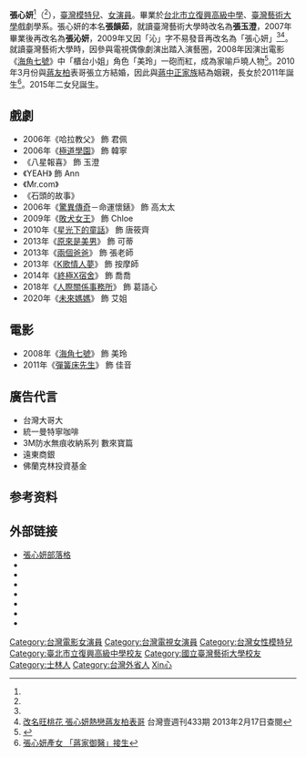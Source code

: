 {{藝人
|姓名 = 張心妍
|類型 = 女演員
|圖片 = 張沁妍.jpg
|圖片尺寸 = 
|圖片簡介 = 
|本名 = 張韻茹（出生－大學時期）<br/>張玉澄（大學時期－2007）<br/>張沁妍（2007－2009）<br/>張心妍（2009－今）<ref name="改名">[http://www.libertytimes.com.tw/2009/new/jul/14/today-show3.htm 全聯男賴床 劈腿張心妍] {{webarchive|url=https://web.archive.org/web/20130203225733/http://www.libertytimes.com.tw/2009/new/jul/14/today-show3.htm |date=2013-02-03 }}</ref>
|英文名 = Ann Chang
|羅馬拼音 = Chang Chin-Yen
|暱稱 = 
|國籍 = {{ROC}}
|籍貫 = 
|出生日期 = {{birth date and age|1982|4|18}}<ref name="udn"/>
|出生地點 = {{TWN}}[[台北市|台北市]][[士林區|士林區]]
|逝世日期 = 
|逝世地點 =
|配偶 = {{marriage|張立方|March 27, 2010}}
|兒女 = 2女
|職業 = [[演員|演員]]
|語言 = [[現代標準漢語|國語]]
|教育程度 =[[臺灣藝術大學|臺灣藝術大學]]戲劇學系[[學士|學士]]
|宗教信仰 =
|音樂類型 = 
|演奏樂器 = 
|出道地點 = 
|出道作 = 
|出道日期 =2005年 
|代表作 = 
|活躍年代 = 2005年至今
|唱片公司 = 
|經紀公司 = 星舞娛樂工作室
|網站 = [https://m.facebook.com/張心妍Ann-137971196354101/?locale2=zh_TW 張心妍Ann]
|獎項 =
|imdb = 3118179
}}

'''張心妍'''<ref name="改名"/>（{{bd|1982年|4月18日|catIdx=Z張}}<ref name="udn"/>），[[臺灣|臺灣]][[模特兒|模特兒]]、[[女演員|女演員]]。畢業於[[台北市立復興高級中學|台北市立復興高級中學]]、[[臺灣藝術大學|臺灣藝術大學]]戲劇學系。張心妍的本名'''張韻茹'''，就讀臺灣藝術大學時改名為'''張玉澄'''，2007年畢業後再改名為'''張沁妍'''，2009年又因「沁」字不易發音再改名為「張心妍」<ref name="改名"/><ref>[http://tw.next.nextmedia.com/index.cfm?Fuseaction=Article&IssueID=433&ArtID=31924967 改名旺桃花 張心妍熱戀蔣友柏表哥]{{dead link|date=2018年2月 |bot=InternetArchiveBot |fix-attempted=yes }} 台灣壹週刊433期 2013年2月17日查閱</ref>。就讀臺灣藝術大學時，因參與電視偶像劇演出踏入演藝圈，2008年因演出電影《[[海角七號|海角七號]]》中「櫃台小姐」角色「美玲」一砲而紅，成為家喻戶曉人物<ref name="udn">{{cite news|url=http://stars.udn.com/star/StarsContent/Content24879/|title=海角櫃台小姐張心妍 低調結婚|publisher=udn聯合追星網|accessdate=2011-01-18|language=zh-tw|date=2010-03-28|archive-date=2013-06-22|archive-url=https://web.archive.org/web/20130622205257/http://stars.udn.com/star/StarsContent/Content24879/|dead-url=no}}</ref>。2010年3月份與[[蔣友柏|蔣友柏]]表哥張立方結婚，因此與[[蔣中正家族|蔣中正家族]]結為姻親，長女於2011年誕生<ref>[http://www.worldjournal.com/view/aEntertainmentnews/12752468/article-%E5%BC%B5%E5%BF%83%E5%A6%8D%E7%94%A2%E5%A5%B3-%E3%80%8C%E8%94%A3%E5%AE%B6%E5%BE%A1%E9%86%AB%E3%80%8D%E6%8E%A5%E7%94%9F?instance=ent_pics 張心妍產女 「蔣家御醫」接生]{{dead link|date=2018年2月 |bot=InternetArchiveBot |fix-attempted=yes }}</ref>。2015年二女兒誕生。

==戲劇==
*2006年《哈拉教父》 飾 君佩
*2006年《[[極道學園|極道學園]]》 飾 韓寧
*《八星報喜》 飾 玉澄
*《YEAH》 飾 Ann
*《Mr.com》
*《石頭的故事》
*2006年《[[驚異傳奇|驚異傳奇]]－命運懷錶》 飾 高太太 
*2009年《[[敗犬女王|敗犬女王]]》 飾 Chloe
*2010年《[[星光下的童話|星光下的童話]]》 飾 唐筱齊
*2013年《[[原來是美男_(台灣電視劇)|原來是美男]]》 飾 可蒂
*2013年《[[兩個爸爸|兩個爸爸]]》 飾 張老師
*2013年《[[K歌情人夢|K歌情人夢]]》 飾 按摩師
*2014年《[[終極X宿舍|終極X宿舍]]》 飾 喬喬
*2018年《[[人際關係事務所|人際關係事務所]]》 飾 葛語心
*2020年《[[未來媽媽|未來媽媽]]》 飾 艾姐

==電影==
*2008年《[[海角七號|海角七號]]》 飾 美玲
*2011年《[[彈簧床先生|彈簧床先生]]》 飾 佳音

==廣告代言==
*台灣大哥大
*統一曼特寧咖啡
*3M防水無痕收納系列 數來寶篇
*遠東商銀
*佛蘭克林投資基金

==参考资料==
{{reflist}}

==外部链接==
{{commonscat|Chang Chin-yen}}
*[https://web.archive.org/web/20110204175950/http://tw.myblog.yahoo.com/ann041899 張心妍部落格]
*{{facebook page|張心妍Ann-137971196354101|張心妍Ann}}
*{{Sinaweibo|1392564181|張心妍Ann}}
* {{imdb name|3118179}}{{en}}
* {{hkmdb name|50609}}
* {{hkmdb name|40302}}
* {{douban people}}
* {{Mtime people|1567955}}

{{DEFAULTSORT:Zhang張}}
[[Category:台灣電影女演員|Category:台灣電影女演員]]
[[Category:台灣電視女演員|Category:台灣電視女演員]]
[[Category:台灣女性模特兒|Category:台灣女性模特兒]]
[[Category:臺北市立復興高級中學校友|Category:臺北市立復興高級中學校友]]
[[Category:國立臺灣藝術大學校友|Category:國立臺灣藝術大學校友]]
[[Category:士林人|Category:士林人]]
[[Category:台灣外省人|Category:台灣外省人]]
[[Category:張姓|Xin心]]